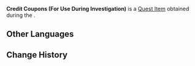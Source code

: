 {{Item Infobox
|id           = 120489
|image        = Item Credit Coupons (For Use During Investigation).png
|type         = Quest Items
|description  = Special Credit Coupons you obtained when [[Neuvillette]] tasked you with investigating the [[Fortress of Meropide]]. Remember to use them for their designated purpose.
|source1      = [[Fortress of Meropide (Quest)|Fortress of Meropide]]
|quest        = Fortress of Meropide (Quest)
}}
{{About|Credit Coupons for use in quests|use as a currency|Credit Coupons}}
'''Credit Coupons (For Use During Investigation)''' is a [[Quest Item]] obtained during the {{Quest|Fortress of Meropide (Quest)}}.

==Other Languages==
{{Other Languages
|en      = Credit Coupons (For Use During Investigation)
|zhs     = 调查用特许券
|zhs_rm  = 
|zht     = 調查用特許券
|zht_rm  = 
|zh_tl   = 
|ja      = 調査用特別許可券
|ja_rm   = Chousa-you Tokubetsu Kyoka-ken
|ja_tl   = Special Permission Coupons For Investigation Use
|ko      = 조사용 특별 허가 쿠폰
|ko_rm   = 
|ko_tl   = Special Permission Coupons For Investigation Use
|es      = Cupones crediticios para usar durante la investigación
|es_tl   = Credit Coupons to Use During the Investigation
|fr      = Coupons de crédit d'enquête
|fr_tl   = Investigation Credit Coupons
|ru      = Премиальные купоны (на время расследования)
|ru_tl   = Premium Coupons (During Investigation)
|th      = คูปองสวัสดิการ (ใช้ระหว่างการสืบสวน)
|th_rm   = 
|th_tl   = 
|vi      = Phiếu Đặc Cách Dùng Để Điều Tra
|vi_tl   = 
|de      = Tauschscheine zur Ermittlung
|de_tl   = Exchange Coupon for Investigation
|id      = Kupon Khusus (Digunakan Sewaktu Penyelidikan)
|id_tl   = Special Coupons (Used During Investigation)
|pt      = Cupom Especial (Para ser usado durante a investigação)
|pt_tl   = 
|tr      = Kale Kuponu (Araştırma Kullanımı İçin)
|tr_tl   = Castle Coupon (For investigation Use)
|it      = Coupon di credito (Utilizzabile durante le indagini)
|it_tl   = 
}}

==Change History==
{{Change History|4.1}}